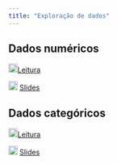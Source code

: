```yaml
---
title: "Exploração de dados"
---
```


## Dados numéricos

![](img/book.png){width="18"}[Leitura](https://openintro-ims.netlify.app/explore-numerical)

![](img/slide.png){width="18"} [Slides](slide-exploracao-dados-numericos.qmd){target="_blank"}

## Dados categóricos

![](img/book.png){width="18"}[Leitura](https://openintro-ims.netlify.app/explore-categorical)

![](img/slide.png){width="18"} [Slides](slide-exploracao-dados-categoricos.qmd){target="_blank"}
